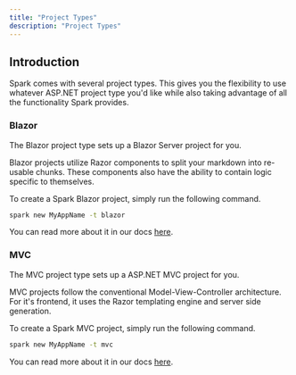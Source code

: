 ```yaml
---
title: "Project Types"
description: "Project Types"
---
```


## Introduction
Spark comes with several project types. This gives you the flexibility to use whatever ASP.NET project type you'd like while also taking advantage of all the functionality Spark provides.

### Blazor
The Blazor project type sets up a Blazor Server project for you.

Blazor projects utilize Razor components to split your markdown into re-usable chunks. These components also have the ability to contain logic specific to themselves.

To create a Spark Blazor project, simply run the following command.
```bash
spark new MyAppName -t blazor
```

You can read more about it in our docs [here](/docs/blazor).

### MVC
The MVC project type sets up a ASP.NET MVC project for you.

MVC projects follow the conventional Model-View-Controller architecture. For it's frontend, it uses the Razor templating engine and server side generation.

To create a Spark MVC project, simply run the following command.
```bash
spark new MyAppName -t mvc
```

You can read more about it in our docs [here](/docs/mvc).